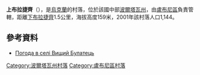 {{coord|50|1|49|N|32|54|1|E|scale:100000_region:UA|display=title}}

'''上布拉捷齊'''（{{lang-uk|Вищий Булатець}}），是[[烏克蘭|烏克蘭]]的村落，位於該國中部[[波爾塔瓦州|波爾塔瓦州]]，由[[盧布尼區|盧布尼區]]負責管轄，距離[[下布拉捷齊|下布拉捷齊]]1.5公里，海拔高度159米，2001年該村落人口1,144。

==參考資料==
* [http://weather.in.ua/ua/poltavskaja/3850 Погода в селі Вищий Булатець] {{Wayback|url=http://weather.in.ua/ua/poltavskaja/3850 |date=20181212090334 }}

{{DEFAULTSORT:Вищий Булатець}}
[[Category:波爾塔瓦州村落|Category:波爾塔瓦州村落]]
[[Category:盧布尼區村落|Category:盧布尼區村落]]


{{Poltava-geo-stub}}